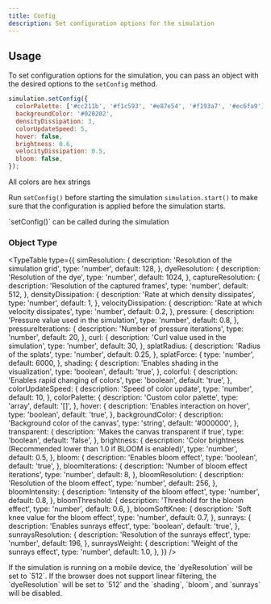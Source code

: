 ```yaml
---
title: Config
description: Set configuration options for the simulation
---
```


## Usage

To set configuration options for the simulation, you can pass an object with the desired options to the `setConfig` method.
```javascript
simulation.setConfig({
  colorPalette: ['#cc211b', '#f1c593', '#e87e54', '#f193a7', '#ec6fa9'],
  backgroundColor: '#020202',
  densityDissipation: 3,
  colorUpdateSpeed: 5,
  hover: false,
  brightness: 0.6,
  velocityDissipation: 0.5,
  bloom: false,
});
```

<Callout type="info">
  All colors are hex strings
</Callout>

Run `setConfig()` before starting the simulation `simulation.start()` to make sure that the configuration is applied before the simulation starts.

<Callout type="info">
  `setConfig()` can be called during the simulation
</Callout>

### Object Type

<TypeTable
  type={{
    simResolution: {
      description: 'Resolution of the simulation grid',
      type: 'number',
      default: 128,
    },
    dyeResolution: {
      description: 'Resolution of the dye',
      type: 'number',
      default: 1024,
    },
    captureResolution: {
      description: 'Resolution of the captured frames',
      type: 'number',
      default: 512,
    },
    densityDissipation: {
      description: 'Rate at which density dissipates',
      type: 'number',
      default: 1,
    },
    velocityDissipation: {
      description: 'Rate at which velocity dissipates',
      type: 'number',
      default: 0.2,
    },
    pressure: {
      description: 'Pressure value used in the simulation',
      type: 'number',
      default: 0.8,
    },
    pressureIterations: {
      description: 'Number of pressure iterations',
      type: 'number',
      default: 20,
    },
    curl: {
      description: 'Curl value used in the simulation',
      type: 'number',
      default: 30,
    },
    splatRadius: {
      description: 'Radius of the splats',
      type: 'number',
      default: 0.25,
    },
    splatForce: {
      type: 'number',
      default: 6000,
    },
    shading: {
      description: 'Enables shading in the visualization',
      type: 'boolean',
      default: 'true',
    },
    colorful: {
      description: 'Enables rapid changing of colors',
      type: 'boolean',
      default: 'true',
    },
    colorUpdateSpeed: {
      description: 'Speed of color update',
      type: 'number',
      default: 10,
    },
    colorPalette: {
      description: 'Custom color palette',
      type: 'array',
      default: '[]',
    },
    hover: {
      description: 'Enables interaction on hover',
      type: 'boolean',
      default: 'true',
    },
    backgroundColor: {
      description: 'Background color of the canvas',
      type: 'string',
      default: '#000000',
    },
    transparent: {
      description: 'Makes the canvas transparent if true',
      type: 'boolean',
      default: 'false',
    },
    brightness: {
      description: 'Color brightness (Recommended lower than 1.0 if BLOOM is enabled)',
      type: 'number',
      default: 0.5,
    },
    bloom: {
      description: 'Enables bloom effect',
      type: 'boolean',
      default: 'true',
    },
    bloomIterations: {
      description: 'Number of bloom effect iterations',
      type: 'number',
      default: 8,
    },
    bloomResolution: {
      description: 'Resolution of the bloom effect',
      type: 'number',
      default: 256,
    },
    bloomIntensity: {
      description: 'Intensity of the bloom effect',
      type: 'number',
      default: 0.8,
    },
    bloomThreshold: {
      description: 'Threshold for the bloom effect',
      type: 'number',
      default: 0.6,
    },
    bloomSoftKnee: {
      description: 'Soft knee value for the bloom effect',
      type: 'number',
      default: 0.7,
    },
    sunrays: {
      description: 'Enables sunrays effect',
      type: 'boolean',
      default: 'true',
    },
    sunraysResolution: {
      description: 'Resolution of the sunrays effect',
      type: 'number',
      default: 196,
    },
    sunraysWeight: {
      description: 'Weight of the sunrays effect',
      type: 'number',
      default: 1.0,
    },
  }}
/>

<Callout title="Mobile" type="info">
  If the simulation is running on a mobile device, the `dyeResolution` will be set to `512`.
</Callout>

<Callout title="Linear Filtering" type="warn">
  If the browser does not support linear filtering, the `dyeResolution` will be set to `512` and the `shading`, `bloom`, and `sunrays` will be disabled.
</Callout>

